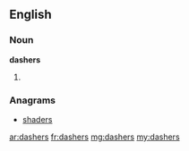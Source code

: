 ==English==

===Noun===
'''dashers'''

# {{plural of|[[dasher]]}}

===Anagrams===
* [[shaders#English|shaders]]

[[ar:dashers]]
[[fr:dashers]]
[[mg:dashers]]
[[my:dashers]]
